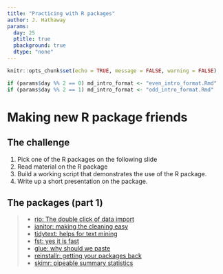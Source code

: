 ```yaml
---
title: "Practicing with R packages"
author: J. Hathaway
params:
  day: 25
  ptitle: true
  pbackground: true
  dtype: "none"
---
```


```r
knitr::opts_chunk$set(echo = TRUE, message = FALSE, warning = FALSE)

if (params$day %% 2 == 0) md_intro_format <- "even_intro_format.Rmd"
if (params$day %% 2 == 1) md_intro_format <- "odd_intro_format.Rmd"

```


# Making new R package friends

## The challenge

1. Pick one of the R packages on the following slide
2. Read material on the R package
3. Build a working script that demonstrates the use of the R package.
4. Write up a short presentation on the package.

## The packages (part 1)

> - [rio: The double click of data import](https://cran.r-project.org/web/packages/rio/vignettes/rio.html#data_import)
> - [janitor: making the cleaning easy](https://github.com/sfirke/janitor)
> - [tidytext: helps for text mining](https://github.com/juliasilge/tidytext)
> - [fst: yes it is fast](http://www.fstpackage.org/)
> - [glue: why should we paste](https://github.com/tidyverse/glue)
> - [reinstallr: getting your packages back](https://github.com/calligross/reinstallr)
> - [skimr: pipeable summary statistics](https://github.com/ropenscilabs/skimr)




